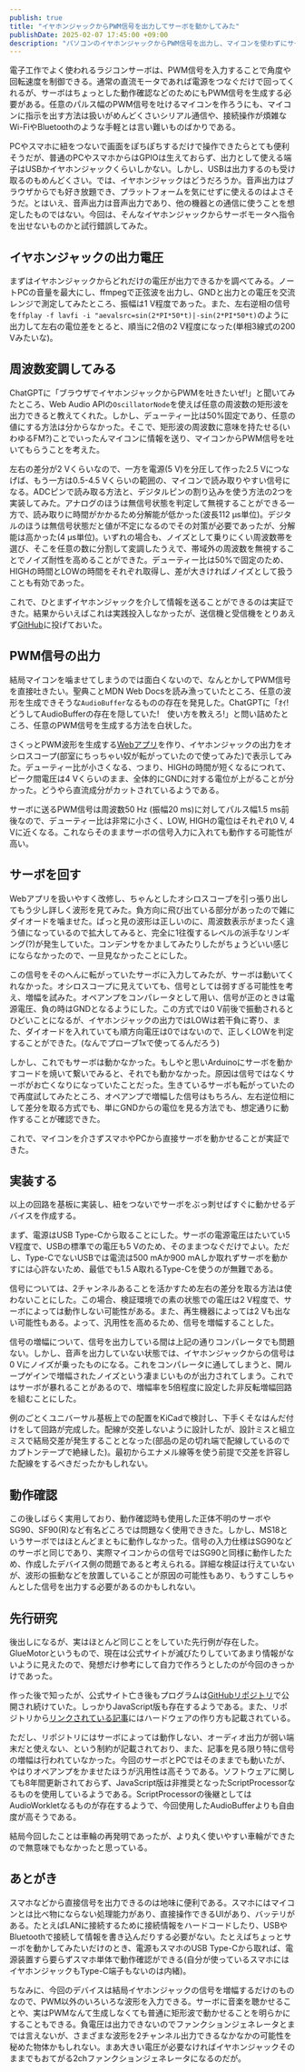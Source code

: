 ```yaml
---
publish: true
title: "イヤホンジャックからPWM信号を出力してサーボを動かしてみた"
publishDate: 2025-02-07 17:45:00 +09:00
description: "パソコンのイヤホンジャックからPWM信号を出力し、マイコンを使わずにサーボモータを動かしてみた話。"
---
```


電子工作でよく使われるラジコンサーボは、PWM信号を入力することで角度や回転速度を制御できる。通常の直流モータであれば電源をつなぐだけで回ってくれるが、サーボはちょっとした動作確認などのためにもPWM信号を生成する必要がある。任意のパルス幅のPWM信号を吐けるマイコンを作ろうにも、マイコンに指示を出す方法は扱いがめんどくさいシリアル通信や、接続操作が煩雑なWi-FiやBluetoothのような手軽とは言い難いものばかりである。

PCやスマホに紐をつないで画面をぽちぽちするだけで操作できたらとても便利そうだが、普通のPCやスマホからはGPIOは生えておらず、出力として使える端子はUSBかイヤホンジャックくらいしかない。しかし、USBは出力するのも受け取るのもめんどくさい。では、イヤホンジャックはどうだろうか。音声出力はブラウザからでも好き放題でき、プラットフォームを気にせずに使えるのはよさそうだ。とはいえ、音声出力は音声出力であり、他の機器との通信に使うことを想定したものではない。今回は、そんなイヤホンジャックからサーボモータへ指令を出せないものかと試行錯誤してみた。

## イヤホンジャックの出力電圧

まずはイヤホンジャックからどれだけの電圧が出力できるかを調べてみる。ノートPCの音量を最大にし、ffmpegで正弦波を出力し、GNDと出力との電圧を交流レンジで測定してみたところ、振幅は1 V程度であった。また、左右逆相の信号を`ffplay -f lavfi -i "aevalsrc=sin(2*PI*50*t)|-sin(2*PI*50*t)`のように出力して左右の電位差をとると、順当に2倍の2 V程度になった(単相3線式の200 Vみたいな)。

<Tweet id="1844910341848956986" hideThread />

## 周波数変調してみる

ChatGPTに「ブラウザでイヤホンジャックからPWMを吐きたいぜ!」と聞いてみたところ、Web Audio APIの`OscillatorNode`を使えば任意の周波数の矩形波を出力できると教えてくれた。しかし、デューティー比は50%固定であり、任意の値にする方法は分からなかった。そこで、矩形波の周波数に意味を持たせる(いわゆるFM?)ことでいったんマイコンに情報を送り、マイコンからPWM信号を吐いてもらうことを考えた。

左右の差分が2 Vくらいなので、一方を電源(5 V)を分圧して作った2.5 Vにつなげば、もう一方は0.5-4.5 Vくらいの範囲の、マイコンで読み取りやすい信号になる。ADCピンで読み取る方法と、デジタルピンの割り込みを使う方法の2つを実装してみた。アナログのほうは無信号状態を判定して無視することができる一方で、読み取りに時間がかかるため分解能が低かった(波長112 μs単位)。デジタルのほうは無信号状態だと値が不定になるのでその対策が必要であったが、分解能は高かった(4 μs単位)。いずれの場合も、ノイズとして乗りにくい周波数帯を選び、そこを任意の数に分割して変調したうえで、帯域外の周波数を無視することでノイズ耐性を高めることができた。デューティー比は50%で固定のため、HIGHの時間とLOWの時間をそれぞれ取得し、差が大きければノイズとして扱うことも有効であった。

これで、ひとまずイヤホンジャックを介して情報を送ることができるのは実証できた。結果からいえばこれは実践投入しなかったが、送信機と受信機をとりあえず[GitHub](https://github.com/DG-7D/FMArduino)に投げておいた。

## PWM信号の出力

結局マイコンを噛ませてしまうのでは面白くないので、なんとかしてPWM信号を直接吐きたい。聖典ことMDN Web Docsを読み漁っていたところ、任意の波形を生成できそうな`AudioBuffer`なるものの存在を発見した。ChatGPTに「ｵｲ!　どうしてAudioBufferの存在を隠していた!　使い方を教えろ!」と問い詰めたところ、任意のPWM信号を生成する方法を白状した。

さくっとPWM波形を生成する[Webアプリ](https://pwm-player.pages.dev/)を作り、イヤホンジャックの出力をオシロスコープ(部室にちっちゃい奴が転がっていたので使ってみた)で表示してみた。デューティー比が小さくなる、つまり、HIGHの時間が短くなるにつれて、ピーク間電圧は4 Vくらいのまま、全体的にGNDに対する電位が上がることが分かった。どうやら直流成分がカットされているようである。

サーボに送るPWM信号は周波数50 Hz (振幅20 ms)に対してパルス幅1.5 ms前後なので、デューティー比は非常に小さく、LOW, HIGHの電位はそれぞれ0 V, 4 Vに近くなる。これならそのままサーボの信号入力に入れても動作する可能性が高い。

<Tweet id="1845709840423006397" hideThread />

## サーボを回す

Webアプリを扱いやすく改修し、ちゃんとしたオシロスコープを引っ張り出してもう少し詳しく波形を見てみた。負方向に飛び出ている部分があったので雑にダイオードを噛ませた。ぱっと見の波形は正しいのに、周波数表示がまったく違う値になっているので拡大してみると、完全に1往復するレベルの派手なリンギング(?)が発生していた。コンデンサをかましてみたりしたがちょうどいい感じにならなかったので、一旦見なかったことにした。

<Tweet id="1846052626020159534" hideThread />

この信号をそのへんに転がっていたサーボに入力してみたが、サーボは動いてくれなかった。オシロスコープに見えていても、信号としては弱すぎる可能性を考え、増幅を試みた。オペアンプをコンパレータとして用い、信号が正のときは電源電圧、負の時はGNDとなるようにした。この方式では0 V前後で振動されるとひどいことになるが、イヤホンジャックの出力ではLOWは若干負に寄り、また、ダイオードを入れていても順方向電圧は0ではないので、正しくLOWを判定することができた。(なんでプローブ1xで使ってるんだろう)

<Tweet id="1846066112028725728" hideThread />

しかし、これでもサーボは動かなかった。もしやと思いArduinoにサーボを動かすコードを焼いて繋いでみると、それでも動かなかった。原因は信号ではなくサーボがお亡くなりになっていたことだった。生きているサーボも転がっていたので再度試してみたところ、オペアンプで増幅した信号はもちろん、左右逆位相にして差分を取る方式でも、単にGNDからの電位を見る方法でも、想定通りに動作することが確認できた。

<Tweet id="1846073133532696888" hideThread />
<Tweet id="1846075837072003128" hideThread />

これで、マイコンを介さずスマホやPCから直接サーボを動かせることが実証できた。

## 実装する

以上の回路を基板に実装し、紐をつないでサーボをぶっ刺せばすぐに動かせるデバイスを作成する。

まず、電源はUSB Type-Cから取ることにした。サーボの電源電圧はたいてい5 V程度で、USBの標準での電圧も5 Vのため、そのままつなぐだけでよい。ただし、Type-CでないUSBでは電流は500 mAか900 mAしか取れずサーボを動かすには心許ないため、最低でも1.5 A取れるType-Cを使うのが無難である。

信号については、2チャンネルあることを活かすため左右の差分を取る方法は使わないことにした。この場合、検証環境での素の状態での電圧は2 V程度で、サーボによっては動作しない可能性がある。また、再生機器によっては2 Vも出ない可能性もある。よって、汎用性を高めるため、信号を増幅することした。

信号の増幅について、信号を出力している間は上記の通りコンパレータでも問題ない。しかし、音声を出力していない状態では、イヤホンジャックからの信号は0 Vにノイズが乗ったものになる。これをコンパレータに通してしまうと、開ループゲインで増幅されたノイズという凄まじいものが出力されてしまう。これではサーボが暴れることがあるので、増幅率を5倍程度に設定した非反転増幅回路を組むことにした。

例のごとくユニバーサル基板上での配置をKiCadで検討し、下手くそなはんだ付けをして回路が完成した。配線が交差しないように設計したが、設計ミスと組立ミスで結局交差が発生することとなった(部品の足の切れ端で配線しているのでカプトンテープで絶縁した)。最初からエナメル線等を使う前提で交差を許容した配線をするべきだったかもしれない。

<Tweet id="1863458421061869983" />
<Tweet id="1863491412177858906" />

## 動作確認

この後しばらく実用しており、動作確認時も使用した正体不明のサーボやSG90、SF90(R)など有名どころでは問題なく使用でききた。しかし、MS18というサーボではほとんどまともに動作しなかった。信号の入力仕様はSG90などのサーボと同じであり、実際マイコンからの信号ではSG90と同様に動作したため、作成したデバイス側の問題であると考えられる。詳細な検証は行えていないが、波形の振動などを放置していることが原因の可能性もあり、もうすこしちゃんとした信号を出力する必要があるのかもしれない。

## 先行研究

後出しになるが、実はほとんど同じことをしていた先行例が存在した。GlueMotorというもので、現在は公式サイトが滅びたりしていてあまり情報がないように見えたので、発想だけ参考にして自力で作ろうとしたのが今回のきっかけであった。

作った後で知ったが、公式サイト亡き後もプログラムは[GitHubリポジトリ](https://github.com/GlueMotor/GlueMotor)で公開され続けていた。しっかりJavaScript版も存在するようである。また、リポジトリから[リンクされている記事](https://makezine.com/projects/smartphone-servo/)にはハードウェアの作り方も記載されている。

ただし、リポジトリにはサーボによっては動作しない、オーディオ出力が弱い端末だと使えない、という制約が記載されており、また、記事を見る限り特に信号の増幅は行われていなかった。今回のサーボとPCではそのままでも動いたが、やはりオペアンプをかませたほうが汎用性は高そうである。ソフトウェアに関しても8年間更新されておらず、JavaScript版は非推奨となったScriptProcessorなるものを使用しているようである。ScriptProcessorの後継としてはAudioWorkletなるものが存在するようで、今回使用したAudioBufferよりも自由度が高そうである。

結局今回したことは車輪の再発明であったが、より丸く使いやすい車輪ができたので無意味でもなかったと思っている。

## あとがき

スマホなどから直接信号を出力できるのは地味に便利である。スマホにはマイコンとは比べ物にならない処理能力があり、直接操作できるUIがあり、バッテリがある。たとえばLANに接続するために接続情報をハードコードしたり、USBやBluetoothで接続して情報を書き込んだりする必要がない。たとえばちょっとサーボを動かしてみたいだけのとき、電源もスマホのUSB Type-Cから取れば、電源装置すら要らずスマホ単体で動作確認ができる(自分が使っているスマホにはイヤホンジャックもType-C端子もないのは内緒)。

ちなみに、今回のデバイスは結局イヤホンジャックの信号を増幅するだけのものなので、PWM以外のいろいろな波形を入力できる。サーボに音楽を聴かせることや、実はPWMなんて生成しなくても普通に矩形波で動かせることを明らかにすることもできる。負電圧は出力できないのでファンクションジェネレータとまでは言えないが、さまざまな波形を2チャンネル出力できるなかなかの可能性を秘めた物体かもしれない。まあ大きい電圧が必要なければイヤホンジャックそのままでもおてがる2chファンクションジェネレータになるのだが。

<Tweet id="1863549996492345483" hideThread />
<Tweet id="1863551782703804423" hideThread />